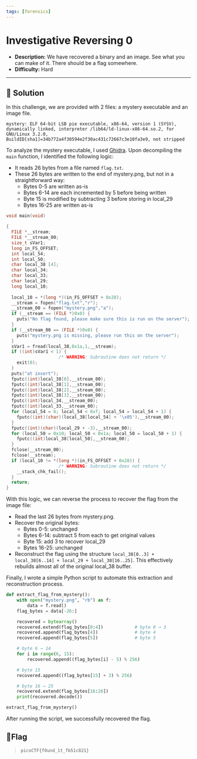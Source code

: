 ---
tags: [forensics]
---
# Investigative Reversing 0

- **Description:** We have recovered a binary and an image. See what you can make of it. There should be a flag somewhere.
- **Difficulty:** Hard

---

## 🔎 Solution
In this challenge, we are provided with 2 files: a mystery executable and an image file.
```
mystery: ELF 64-bit LSB pie executable, x86-64, version 1 (SYSV), dynamically linked, interpreter /lib64/ld-linux-x86-64.so.2, for GNU/Linux 3.2.0, BuildID[sha1]=34b772a4f30594e2f30ac431c72667c3e10fa3e9, not stripped
```

To analyze the mystery executable, I used [Ghidra](https://github.com/NationalSecurityAgency/ghidra). 
Upon decompiling the `main` function, I identified the following logic:
- It reads 26 bytes from a file named `flag.txt`.
- These 26 bytes are written to the end of mystery.png, but not in a straightforward way:
    - Bytes 0-5 are written as-is
    - Bytes 6-14 are each incremented by 5 before being written
    - Byte 15 is modified by subtracting 3 before storing in local_29
    - Bytes 16-25 are written as-is
```c
void main(void)

{
  FILE *__stream;
  FILE *__stream_00;
  size_t sVar1;
  long in_FS_OFFSET;
  int local_54;
  int local_50;
  char local_38 [4];
  char local_34;
  char local_33;
  char local_29;
  long local_10;
  
  local_10 = *(long *)(in_FS_OFFSET + 0x28);
  __stream = fopen("flag.txt","r");
  __stream_00 = fopen("mystery.png","a");
  if (__stream == (FILE *)0x0) {
    puts("No flag found, please make sure this is run on the server");
  }
  if (__stream_00 == (FILE *)0x0) {
    puts("mystery.png is missing, please run this on the server");
  }
  sVar1 = fread(local_38,0x1a,1,__stream);
  if ((int)sVar1 < 1) {
                    /* WARNING: Subroutine does not return */
    exit(0);
  }
  puts("at insert");
  fputc((int)local_38[0],__stream_00);
  fputc((int)local_38[1],__stream_00);
  fputc((int)local_38[2],__stream_00);
  fputc((int)local_38[3],__stream_00);
  fputc((int)local_34,__stream_00);
  fputc((int)local_33,__stream_00);
  for (local_54 = 6; local_54 < 0xf; local_54 = local_54 + 1) {
    fputc((int)(char)(local_38[local_54] + '\x05'),__stream_00);
  }
  fputc((int)(char)(local_29 + -3),__stream_00);
  for (local_50 = 0x10; local_50 < 0x1a; local_50 = local_50 + 1) {
    fputc((int)local_38[local_50],__stream_00);
  }
  fclose(__stream_00);
  fclose(__stream);
  if (local_10 != *(long *)(in_FS_OFFSET + 0x28)) {
                    /* WARNING: Subroutine does not return */
    __stack_chk_fail();
  }
  return;
}
```

With this logic, we can reverse the process to recover the flag from the image file:
- Read the last 26 bytes from mystery.png.
- Recover the original bytes:
    - Bytes 0-5: unchanged
    - Bytes 6-14: subtract 5 from each to get original values
    - Byte 15: add 3 to recover local_29
    - Bytes 16-25: unchanged
- Reconstruct the flag using the structure `local_38[0..3] + local_38[6..14] + local_29 + local_38[16..25]`.
This effectively rebuilds almost all of the original local_38 buffer.

Finally, I wrote a simple Python script to automate this extraction and reconstruction process. 
```python
def extract_flag_from_mystery():
    with open("mystery.png", "rb") as f:
        data = f.read()
    flag_bytes = data[-26:] 

    recovered = bytearray()
    recovered.extend(flag_bytes[0:4])            # byte 0 → 3
    recovered.append(flag_bytes[4])              # byte 4
    recovered.append(flag_bytes[5])              # byte 5

    # byte 6 → 14
    for i in range(6, 15):
        recovered.append((flag_bytes[i] - 5) % 256)

    # byte 15
    recovered.append((flag_bytes[15] + 3) % 256)

    # byte 16 → 25
    recovered.extend(flag_bytes[16:26])
    print(recovered.decode())

extract_flag_from_mystery()
```
After running the script, we successfully recovered the flag.

## 🚩Flag
> `picoCTF{f0und_1t_fb51c821}`

